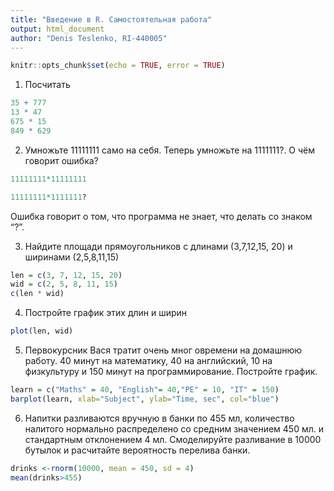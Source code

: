 ```yaml
---
title: "Введение в R. Самостоятельная работа"
output: html_document
author: "Denis Teslenko, RI-440005"
---
```


```r
knitr::opts_chunk$set(echo = TRUE, error = TRUE)
```

1. Посчитать
```r
35 + 777
13 * 47
675 * 15
849 * 629
```

2. Умножьте 11111111 само на себя. Теперь умножьте на 1111111?. О чём говорит ошибка?

```r
11111111*11111111
```

```r
11111111*1111111?
```

Ошибка говорит о том, что программа не знает, что делать со знаком "?".

3. Найдите площади прямоугольников с длинами (3,7,12,15, 20) и ширинами (2,5,8,11,15)

```r
len = c(3, 7, 12, 15, 20)
wid = c(2, 5, 8, 11, 15)
c(len * wid)
```

4. Постройте график этих длин и ширин

```r
plot(len, wid)
```

5. Первокурсник Вася тратит очень мног овремени на домашнюю работу. 40 минут на математику, 40 на английский, 10 на физкультуру и 150 минут на программирование. Постройте график.

```r
learn = c("Maths" = 40, "English"= 40,"PE" = 10, "IT" = 150)
barplot(learn, xlab="Subject", ylab="Time, sec", col="blue")
```

6. Напитки разливаются вручную в банки по 455 мл, количество налитого нормально распределено со средним значением 450 мл. и стандартным отклонением 4 мл. Смоделируйте разливание в 10000 бутылок и расчитайте вероятность перелива банки.

```r
drinks <-rnorm(10000, mean = 450, sd = 4)
mean(drinks>455)
```